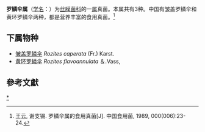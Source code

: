 {{Automatic taxobox
| taxon =  Rozites
| authority = 
| image = Reifpilz-1.jpg
| image_caption = 
}}
'''罗鳞伞属'''（[[学名|学名]]：{{lang|la|''Rozites''}}）为[[丝膜菌科|丝膜菌科]]的一[[属|属]]真菌。本属共有3种。中国有皱盖罗鳞伞和黄环罗鳞伞两种，都是营养丰富的食用真菌。<ref>王云, 谢支锡. 罗鳞伞属的食用真菌[J]. 中国食用菌, 1989, 000(006):23-24.</ref>

==下属物种==
* [[皱盖罗鳞伞|皱盖罗鳞伞]] ''Rozites caperata'' (Fr.) Karst.
* [[黄环罗鳞伞|黄环罗鳞伞]] ''Rozites flavoannulata'' ＆.Vass,

==參考文獻==
{{reflist}}

{{taxonbar}}

[[Category:_丝膜菌科|*]]